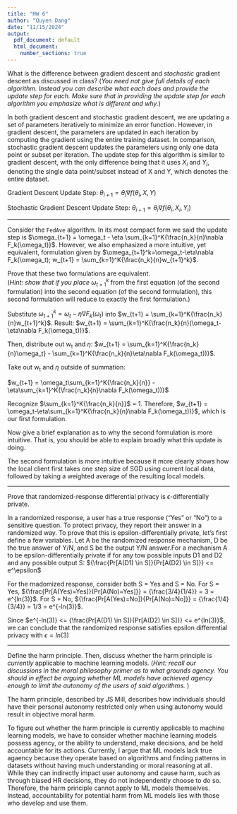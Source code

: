 ```yaml
---
title: "HW 6"
author: "Quyen Dang"
date: "11/15/2024"
output:
  pdf_document: default
  html_document:
    number_sections: true
---
```


What is the difference between gradient descent and *stochastic* gradient descent as discussed in class? (*You need not give full details of each algorithm. Instead you can describe what each does and provide the update step for each. Make sure that in providing the update step for each algorithm you emphasize what is different and why.*)

In both gradient descent and stochastic gradient descent, we are updating a set of parameters iteratively to minimize an error function. However, in gradient descent, the parameters are updated in each iteration by computing the gradient using the entire training dataset. In comparison, stochastic gradient descent updates the parameters using only one data point or subset per iteration. The update step for this algorithm is similar to gradient descent, with the only difference being that it uses $X_i$ and $Y_i$, denoting the single data point/subset instead of X and Y, which denotes the entire dataset.

Gradient Descent Update Step: $\theta_{i+1} =\theta_i\nabla f(\theta_i,X,Y)$

Stochastic Gradient Descent Update Step: $\theta_{i+1} =\theta_i\nabla f(\theta_i,X_i,Y_i)$

------------------------------------------------------------------------

Consider the `FedAve` algorithm. In its most compact form we said the update step is $\omega_{t+1} = \omega_t - \eta \sum_{k=1}^K{\frac{n_k}{n}\nabla F_k(\omega_t)}$. However, we also emphasized a more intuitive, yet equivalent, formulation given by $\omega_{t+1}^k=\omega_t-\eta\nabla F_k(\omega_t); w_{t+1} = \sum_{k=1}^K{\frac{n_k}{n}w_{t+1}^k}$.

Prove that these two formulations are equivalent.\
(*Hint: show that if you place* $\omega_{t+1}^k$ from the first equation (of the second formulation) into the second equation (of the second formulation), this second formulation will reduce to exactly the first formulation.)

Substitute $\omega_{t+1}^k=\omega_t-\eta\nabla F_k(\omega_t)$ into $w_{t+1} = \sum_{k=1}^K{\frac{n_k}{n}w_{t+1}^k}$. Result: $w_{t+1} = \sum_{k=1}^K{\frac{n_k}{n}(\omega_t-\eta\nabla F_k(\omega_t))}$.

Then, distribute out w~t~ and $\eta$: $w_{t+1} = \sum_{k=1}^K{\frac{n_k}{n}\omega_t} - \sum_{k=1}^K{\frac{n_k}{n}\eta\nabla F_k(\omega_t))}$.

Take out w~t~ and $\eta$ outside of summation:

$w_{t+1} = \omega_t\sum_{k=1}^K{\frac{n_k}{n}} - \eta\sum_{k=1}^K{\frac{n_k}{n}\nabla F_k(\omega_t))}$

Recognize $\sum_{k=1}^K{\frac{n_k}{n}}$ = 1. Therefore, $w_{t+1} = \omega_t-\eta\sum_{k=1}^K{\frac{n_k}{n}\nabla F_k(\omega_t))}$, which is our first formulation.

Now give a brief explanation as to why the second formulation is more intuitive. That is, you should be able to explain broadly what this update is doing.

The second formulation is more intuitive because it more clearly shows how the local client first takes one step size of SGD using current local data, followed by taking a weighted average of the resulting local models.

------------------------------------------------------------------------

Prove that randomized-response differential privacy is $\epsilon$-differentially private.

In a randomized response, a user has a true response ("Yes" or "No") to a sensitive question. To protect privacy, they report their answer in a randomized way. To prove that this is epsilon-differentially private, let's first define a few variables. Let A be the randomized response mechanism, D be the true answer of Y/N, and S be the output Y/N answer.For a mechanism A to be epsilon-differentially private if for any tow possible inputs D1 and D2 and any possible output S: ${\frac{Pr[A(D1) \in S]}{Pr[A(D2) \in S]}} <= e^\epsilon$

For the rnadomized response, consider both S = Yes and S = No. For S = Yes, ${\frac{Pr[A(Yes)=Yes]}{Pr[A(No)=Yes]}} = {\frac{3/4}{1/4}} = 3 = e^{ln(3)}$. For S = No, ${\frac{Pr[A(Yes)=No]}{Pr[A(No)=No]}} = {\frac{1/4}{3/4}} = 1/3 = e^{-ln(3)}$.

Since $e^{-ln(3)} <= {\frac{Pr[A(D1) \in S]}{Pr[A(D2) \in S]}} <= e^{ln(3)}$, we can conclude that the randomized response satisfies epsilon differential privacy with $\epsilon = ln(3)$

------------------------------------------------------------------------

Define the harm principle. Then, discuss whether the harm principle is *currently* applicable to machine learning models. (*Hint: recall our discussions in the moral philosophy primer as to what grounds agency. You should in effect be arguing whether ML models have achieved agency enough to limit the autonomy of the users of said algorithms.* )

The harm principle, described by JS Mill, describes how individuals should have their personal autonomy restricted only when using autonomy would result in objective moral harm.

To figure out whether the harm principle is currently applicable to machine learning models, we have to consider whether machine learning models possess agency, or the ability to understand, make decisions, and be held accountable for its actions. Currently, I argue that ML models lack true agaency because they operate based on algorithms and finding patterns in datasets without having much understanding or moral reasoning at all. While they can indirectly impact user autonomy and cause harm, such as through biased HR decisions, they do not independently choose to do so. Therefore, the harm principle cannot apply to ML models themselves. Instead, accountability for potential harm from ML models lies with those who develop and use them.
